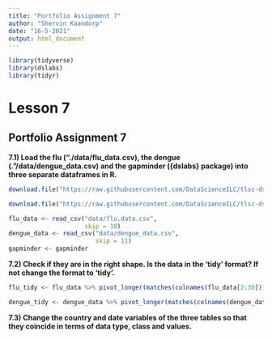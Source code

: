 ```yaml
---
title: "Portfolio Assignment 7"
author: "Shervin Kaandorp"
date: "16-5-2021"
output: html_document
---
```


```r
library(tidyverse)
library(dslabs)
library(tidyr)
```


# Lesson 7

## Portfolio Assignment 7

__7.1) Load the flu (“./data/flu_data.csv), the dengue (.”/data/dengue_data.csv) and the gapminder ({dslabs} package) into three separate dataframes in R.__

```r
download.file("https://raw.githubusercontent.com/DataScienceILC/tlsc-dsfb26v-20_workflows/main/data/flu_data.csv", destfile="data/flu.data.csv")

download.file("https://raw.githubusercontent.com/DataScienceILC/tlsc-dsfb26v-20_workflows/main/data/dengue_data.csv", destfile="data/dengue_data.csv")

flu_data <- read_csv("data/flu.data.csv", 
                     skip = 10)
dengue_data <- read_csv("data/dengue_data.csv",
                        skip = 11)
gapminder <- gapminder
```

__7.2) Check if they are in the right shape. Is the data in the ‘tidy’ format? If not change the format to ‘tidy’.__

```r
flu_tidy <- flu_data %>% pivot_longer(matches(colnames(flu_data[2:30])), names_to="country", values_to ="flu_value")

dengue_tidy <- dengue_data %>% pivot_longer(matches(colnames(dengue_data[2:11])), names_to="country", values_to="dengue_value")
```

__7.3) Change the country and date variables of the three tables so that they coincide in terms of data type, class and values.__



